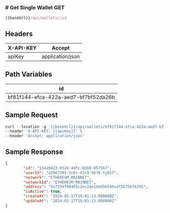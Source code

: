 <h3 style={{ display: "flex", alignItems: "center" }}>
  # Get Single Wallet
 <span
    style={{
      display: "block",
      backgroundColor: "#007bff",
      color: "#fff",
      marginLeft: "12px",
      padding: "2px 6px",
      borderRadius: "4px",
      marginTop: "14px",
    }}
  >
    GET
  </span>
</h3>

```js copy
{{baseUrl}}/api/wallets/:id
```

## Headers
| X-API-KEY | Accept|
|----------|----------|
| apiKey | application/json | 

## Path Variables
| id| 
|----------|
| bf81f144-efca-422a-aed7-bf7bf52da26b | 

## Sample Request
```js copy filename="Sample Request"
curl --location -g '{{baseUrl}}/api/wallets/bf81f144-efca-422a-aed7-bf7bf52da26b' \
--header 'X-API-KEY: {{apiKey}}' \
--header 'Accept: application/json'
```

## Sample Response
```json copy filename="Sample Response"
{
        "id": "134a9423-0524-4dfc-85b0-057567",
        "userId": "a2667393-2c6c-43c9-5676-ty657",
        "network": "ETHEREUM_MAINNET",
        "networkId": "ETHEREUM_MAINNET",
        "address": "0x7294f90403c2ec2ae1b0d56546xdf5675676765",
        "isActive": true,
        "createAt": "2024-02-17T18:01:13.000000Z",
        "updateAt": "2024-02-17T18:01:13.000000Z"
}
```


